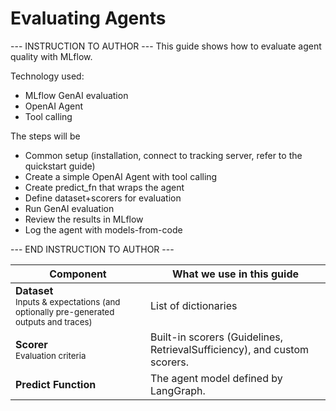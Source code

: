 # Evaluating Agents

--- INSTRUCTION TO AUTHOR ---
This guide shows how to evaluate agent quality with MLflow.

Technology used:
- MLflow GenAI evaluation
- OpenAI Agent
- Tool calling

The steps will be
- Common setup (installation, connect to tracking server, refer to the quickstart guide)
- Create a simple OpenAI Agent with tool calling
- Create predict_fn that wraps the agent
- Define dataset+scorers for evaluation
- Run GenAI evaluation
- Review the results in MLflow
- Log the agent with models-from-code

--- END INSTRUCTION TO AUTHOR ---

<table style={{ width: "100%" }}>
  <thead>
    <tr>
      <th style={{ width: "30%" }}>Component</th>
      <th style={{ width: "70%" }}>What we use in this guide</th>
    </tr>
  </thead>
  <tbody>
    <tr>
      <td><strong>Dataset</strong><br/><small>Inputs &amp; expectations (and optionally pre-generated outputs and traces)</small></td>
      <td>
        List of dictionaries
      </td>
    </tr>
    <tr>
      <td><strong>Scorer</strong><br/><small>Evaluation criteria</small></td>
      <td>
        Built-in scorers (Guidelines, RetrievalSufficiency), and custom scorers.
      </td>
    </tr>
    <tr>
      <td><strong>Predict Function</strong><br/><small></small></td>
      <td>
        The agent model defined by LangGraph.
      </td>
    </tr>
  </tbody>
</table>
